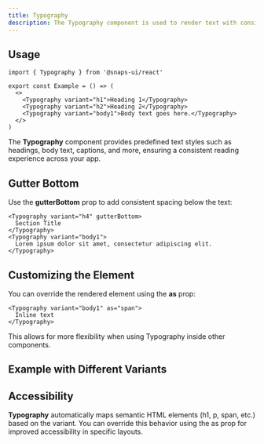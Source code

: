 ```yaml
---
title: Typography
description: The Typography component is used to render text with consistent styles, weights, and hierarchy across your application.
---
```


<ExampleTabs name="typography-basics" scope="typography" />

## Usage

```tsx
import { Typography } from '@snaps-ui/react'

export const Example = () => (
  <>
    <Typography variant="h1">Heading 1</Typography>
    <Typography variant="h2">Heading 2</Typography>
    <Typography variant="body1">Body text goes here.</Typography>
  </>
)
```

The **Typography** component provides predefined text styles such as headings, body text,
captions, and more, ensuring a consistent reading experience across your app.

## Gutter Bottom

Use the **gutterBottom** prop to add consistent spacing below the text:

```tsx
<Typography variant="h4" gutterBottom>
  Section Title
</Typography>
<Typography variant="body1">
  Lorem ipsum dolor sit amet, consectetur adipiscing elit.
</Typography>
```

## Customizing the Element

You can override the rendered element using the **as** prop:

```tsx
<Typography variant="body1" as="span">
  Inline text
</Typography>
```

This allows for more flexibility when using Typography inside other components.

## Example with Different Variants

<ExampleTabs name="typography-with-variants" scope="typography" />

## Accessibility

**Typography** automatically maps semantic HTML elements (h1, p, span, etc.) based on the variant.
You can override this behavior using the as prop for improved accessibility in specific layouts.
